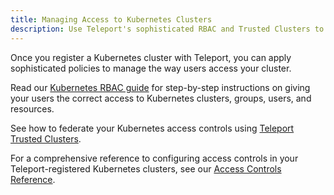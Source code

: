 ```yaml
---
title: Managing Access to Kubernetes Clusters
description: Use Teleport's sophisticated RBAC and Trusted Clusters to ensure that your teams have the correct access to your Kubernetes clusters.
---
```


Once you register a Kubernetes cluster with Teleport, you can apply
sophisticated policies to manage the way users access your cluster.

Read our [Kubernetes RBAC guide](./guides/rbac.mdx) for step-by-step
instructions on giving your users the correct access to Kubernetes clusters,
groups, users, and resources.

See how to federate your Kubernetes access controls using [Teleport Trusted
Clusters](./guides/federation.mdx).

For a comprehensive reference to configuring access controls in your
Teleport-registered Kubernetes clusters, see our [Access Controls
Reference](./access-controls.mdx).
